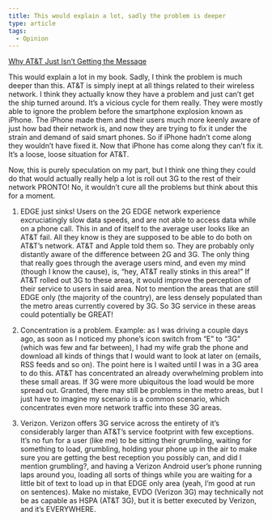 ```yaml
---
title: This would explain a lot, sadly the problem is deeper
type: article
tags:
  - Opinion
---
```


[Why AT&T Just Isn’t Getting the Message](http://www.maclife.com/article/news/why_att_just_isnt_getting_message)

This would explain a lot in my book. Sadly, I think the problem is much deeper than this. AT&T is simply inept at all things related to their wireless network. I think they actually know they have a problem and just can’t get the ship turned around. It’s a vicious cycle for them really. They were mostly able to ignore the problem before the smartphone explosion known as iPhone. The iPhone made them and their users much more keenly aware of just how bad their network is, and now they are trying to fix it under the strain and demand of said smart phones. So if iPhone hadn’t come along they wouldn’t have fixed it. Now that iPhone has come along they can’t fix it. It’s a loose, loose situation for AT&T.

Now, this is purely speculation on my part, but I think one thing they could do that would actually really help a lot is roll out 3G to the rest of their network PRONTO! No, it wouldn’t cure all the problems but think about this for a moment.

1.  EDGE just sinks! Users on the 2G EDGE network experience excruciatingly slow data speeds, and are not able to access data while on a phone call. This in and of itself to the average user looks like an AT&T fail. All they know is they are supposed to be able to do both on AT&T’s network. AT&T and Apple told them so. They are probably only distantly aware of the difference between 2G and 3G. The only thing that really goes through the average users mind, and even my mind (though I know the cause), is, “hey, AT&T really stinks in this area!” If AT&T rolled out 3G to these areas, it would improve the perception of their service to users in said area. Not to mention the areas that are still EDGE only (the majority of the country), are less densely populated than the metro areas currently covered by 3G. So 3G service in these areas could potentially be GREAT!  
      
    
2.  Concentration is a problem. Example: as I was driving a couple days ago, as soon as I noticed my phone’s icon switch from “E” to “3G” (which was few and far between), I had my wife grab the phone and download all kinds of things that I would want to look at later on (emails, RSS feeds and so on). The point here is I waited until I was in a 3G area to do this. AT&T has concentrated an already overwhelming problem into these small areas. If 3G were more ubiquitous the load would be more spread out. Granted, there may still be problems in the metro areas, but I just have to imagine my scenario is a common scenario, which concentrates even more network traffic into these 3G areas.  
      
    
3.  Verizon. Verizon offers 3G service across the entirety of it’s considerably larger than AT&T’s service footprint with few exceptions. It’s no fun for a user (like me) to be sitting their grumbling, waiting for something to load, grumbling, holding your phone up in the air to make sure you are getting the best reception you possibly can, and did I mention grumbling?, and having a Verizon Android user’s phone running laps around you, loading all sorts of things while you are waiting for a little bit of text to load up in that EDGE only area (yeah, I’m good at run on sentences). Make no mistake, EVDO (Verizon 3G) may technically not be as capable as HSPA (AT&T 3G), but it is better executed by Verizon, and it’s EVERYWHERE.

